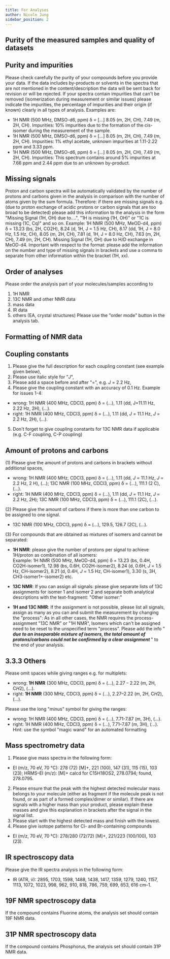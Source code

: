 ```yaml
---
title: For Analyses
author: Nicole Jung
sidebar_position: 2
---
```


## Purity of the measured samples and quality of datasets

## Purity and impurities

Please check carefully the purity of your compounds before you provide your data. If the data includes by-products or solvents in the spectra that are not mentioned in the content/description the data will be sent back for revision or will be rejected. <!--truncate-->
If your spectra contain impurities that can't be removed (isomerization during measurement or similar issues) please indicate the impurities, the percentage of impurities and their origin (if known) clearly in all types of analysis. Examples are: <br />

- 1H NMR (500 MHz, DMSO-d6, ppm) δ = [...] 8.05 (m, 2H, CH), 7.49 (m, 2H, CH). Impurities: 10% impurities due to the formation of the cis-isomer during the measurement of the sample.
- 1H NMR (500 MHz, DMSO-d6, ppm) δ = [...] 8.05 (m, 2H, CH), 7.49 (m, 2H, CH). Impurities: 1% ethyl acetate, unknown impurities at 1.11-2.22 ppm and 3.33 ppm.
- 1H NMR (500 MHz, DMSO-d6, ppm) δ = [...] 8.05 (m, 2H, CH), 7.49 (m, 2H, CH). Impurities: This spectrum contains around 5% impurities at 7.66 ppm and 2.44 ppm due to an unknown by-product.

## Missing signals

Proton and carbon spectra will be automatically validated by the number of protons and carbons given in the analysis in comparison with the number of atoms given by the sum formula. Therefore: if there are missing signals e.g. (due to proton exchange of acidic protons or carbon signals that are too broad to be detected) please add this information to the analysis in the form "Missing Signal (1H, OH) due to....", "1H is missing (1H, OH)" or "1C is missing (1C, Cq)" and so on.
Example: 1H NMR (500 MHz, MeOD-d4, ppm) δ = 13.23 (bs, 2H, CO2H), 8.24 (d, 1H, J = 1.5 Hz, CH), 8.17 (dd, 1H, J = 8.0 Hz, 1.5 Hz, CH), 8.05 (m, 2H, CH), 7.81 (d, 1H, J = 8.0 Hz, CH), 7.63 (m, 2H, CH), 7.49 (m, 2H, CH). Missing Signal (1H, OH) due to H/D exchange in MeOD-d4.
Important with respect to the format: please add the information on the number and type of missing signals in brackets and use a comma to separate from other information within the bracket (1H, xx).

## Order of analyses

Please order the analysis part of your molecules/samples according to

1. 1H NMR
2. 13C NMR and other NMR data
3. mass data
4. IR data
5. others (EA, crystal structures)
   Please use the "order mode" button in the analysis tab.

## Formatting of NMR data

## Coupling constants

1. Please give the full description for each coupling constant (see example given below),
2. Please use italic style for "<i>J</i>",
3. Please add a space before and after "=", e.g. <i>J</i> = 2.2 Hz,
4. Please give the coupling constant with an accuracy of 0.1 Hz.
   Example for issues 1-4:

- wrong: 1H NMR (400 MHz, CDCl3, ppm) δ = (...), 1.11 (dd, J=11.11 Hz, 2.22 Hz, 2H), (...).
- right: 1H NMR (400 MHz, CDCl3, ppm) δ = (...), 1.11 (dd, <i>J</i> = 11.1 Hz, <i>J</i> = 2.2 Hz, 2H), (...).

5. Don't forget to give coupling constants for 13C NMR data if applicable (e.g. C-F coupling, C-P coupling)

## Amount of protons and carbons

(1) Please give the amount of protons and carbons in brackets without additional spaces,

- wrong: 1H NMR (400 MHz, CDCl3, ppm) δ = (...), 1.11 (dd, <i>J</i> = 11.1 Hz, <i>J</i> = 2.2 Hz, 2 H), (...); 13C NMR (100 MHz, CDCl3, ppm) δ = (...), 111.1 (2 C), (...).
- right: 1H NMR (400 MHz, CDCl3, ppm) δ = (...), 1.11 (dd, <i>J</i> = 11.1 Hz, <i>J</i> = 2.2 Hz, 2H); 13C NMR (100 MHz, CDCl3, ppm) δ = (...), 111.1 (2C), (...).

(2) Please give the amount of carbons if there is more than one carbon to be assigned to one signal.

- 13C NMR (100 MHz, CDCl3, ppm) δ = (...), 129.5, 126.7 (2C), (...).

(3) For compounds that are obtained as mixtures of isomers and cannot be separated:

- <b>1H NMR</b>: please give the number of protons per signal to achieve
  1H/proton as combination of all isomers:
  <br />
  Example: 1H NMR (500 MHz, MeOD-d4, ppm) δ = 13.23 (bs, 0.4H, CO2H-isomer1),
  12.98 (bs, 0.6H, CO2H-isomer2), 8.24 (d, 0.6H, <i>J</i> = 1.5 Hz, CH-isomer2),
  8.21 (d, 0.4H, <i>J</i> = 1.5 Hz, CH-isomer1), 3.30 (s, 3H,
  CH3-isomer1+-isomer2) etc.

- <b>13C NMR</b>: If you can assign all signals: please give separate lists of
  13C assignments for isomer 1 and isomer 2 and separate both analytical
  descriptions with the text-fragment: "Other isomer:"

- <b>1H and 13C NMR</b>: If the assignment is not possible, please list all
  signals, assign as many as you can and submit the measurement by changing the
  "process": As in all other cases, the NMR requires the process-assignment "13C
  NMR" or "1H NMR", Isomers which can't be assigned need to be reset to the
  unspecified term "process". Please add the info "
  <b>
    _due to an inseparable mixture of isomers, the total amount of
    protons/carbons could not be confirmed by a clear assignment_
  </b>
  " to the end of your analysis.

## 3.3.3 Others

Please omit spaces while giving ranges e.g. for multiplets:

- wrong: <b>1H NMR</b> (300 MHz, CDCl3, ppm) δ = (...), 2.27 – 2.22 (m, 2H, C<i>H</i>2), (...).
- right: <b>1H NMR</b> (300 MHz, CDCl3, ppm) δ = (...), 2.27–2.22 (m, 2H, C<i>H</i>2), (...).

Please use the long "minus" symbol for giving the ranges:

- wrong: 1H NMR (400 MHz, CDCl3, ppm) δ = (...), 7.71-7.87 (m, 3H), (...).
- right: 1H NMR (400 MHz, CDCl3, ppm) δ = (...), 7.71–7.87 (m, 3H), (...).  
  Hint: use the symbol "magic wand" for an automated formatting

## Mass spectrometry data

1. Please give mass spectra in the following form:

- EI (m/z, 70 eV, 70 °C): 278 (72) [M]+, 221 (100), 147 (31), 115 (15), 103 (23); HRMS–EI (m/z): [M]+ calcd for C15H18OS2, 278.0794; found, 278.0795.

2. Please ensure that the peak with the highest detected molecular mass belongs to your molecule (either as fragment if the molecule peak is not found, or as part of a formed complex/dimer or similar). If there are signals with a higher mass than your product, please explain these masses and give this explanation in brackets after the signal in the signal list.
3. Please start with the highest detected mass and finish with the lowest.
4. Please give isotope patterns for Cl- and Br-containing compounds

- EI (m/z, 70 eV, 70 °C): 278/280 (72/72) [M]+, 221/223 (100/100), 103 (23).

## IR spectroscopy data

Please give the IR spectra analysis in the following form:

- IR (ATR, ṽ): 2895, 1703, 1598, 1488, 1438, 1417, 1359, 1279, 1240, 1157, 1113, 1072, 1023, 998, 962, 910, 818, 786, 759, 699, 653, 616 cm–1.

## 19F NMR spectroscopy data

If the compound contains Fluorine atoms, the analysis set should contain 19F NMR data.

## 31P NMR spectroscopy data

If the compound contains Phosphorus, the analysis set should contain 31P NMR data.
